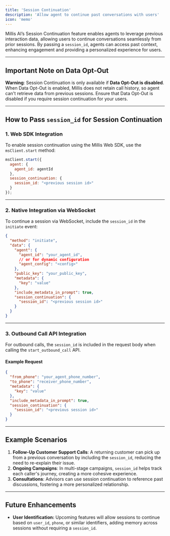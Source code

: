 ```yaml
---
title: 'Session Continuation'
description: 'Allow agent to continue past conversations with users'
icon: 'memo'
---
```


Millis AI’s Session Continuation feature enables agents to leverage previous interaction data, allowing users to continue conversations seamlessly from prior sessions. By passing a `session_id`, agents can access past context, enhancing engagement and providing a personalized experience for users.

---

## Important Note on Data Opt-Out

**Warning**: Session Continuation is only available if **Data Opt-Out is disabled**.
When Data Opt-Out is enabled, Millis does not retain call history, so agent can't retrieve data from previous sessions. Ensure that Data Opt-Out is disabled if you require session continuation for your users.

---

## How to Pass `session_id` for Session Continuation

### 1. **Web SDK Integration**
To enable session continuation using the Millis Web SDK, use the `msClient.start` method:

```javascript
msClient.start({
  agent: {
    agent_id: agentId
  },
  session_continuation: {
    session_id: "<previous session id>"
  }
});
```

---

### 2. **Native Integration via WebSocket**
To continue a session via WebSocket, include the `session_id` in the `initiate` event:

```json
{
  "method": "initiate",
  "data": {
    "agent": {
      "agent_id": "your_agent_id",
      // or for dynamic configuration
      "agent_config": "<config>"
    },
    "public_key": "your_public_key",
    "metadata": {
      "key": "value"
    },
    "include_metadata_in_prompt": true,
    "session_continuation": {
      "session_id": "<previous session id>"
    }
  }
}
```

---

### 3. **Outbound Call API Integration**
For outbound calls, the `session_id` is included in the request body when calling the `start_outbound_call` API.

#### Example Request
```json
{
  "from_phone": "your_agent_phone_number",
  "to_phone": "receiver_phone_number",
  "metadata": {
    "key": "value"
  },
  "include_metadata_in_prompt": true,
  "session_continuation": {
    "session_id": "<previous session id>"
  }
}
```

---

## Example Scenarios

1. **Follow-Up Customer Support Calls**: A returning customer can pick up from a previous conversation by including the `session_id`, reducing the need to re-explain their issue.
2. **Ongoing Campaigns**: In multi-stage campaigns, `session_id` helps track each caller's journey, creating a more cohesive experience.
3. **Consultations**: Advisors can use session continuation to reference past discussions, fostering a more personalized relationship.

---

## Future Enhancements
- **User Identification:** Upcoming features will allow sessions to continue based on `user_id`, `phone`, or similar identifiers, adding memory across sessions without requiring a `session_id`.
